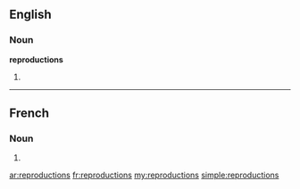 ==English==

===Noun===
'''reproductions'''

# {{plural of|[[reproduction]]}}

----

==French==

===Noun===
{{infl|fr|plural}} {{f|p}}

# {{plural of|reproduction|lang=fr}}

[[ar:reproductions]]
[[fr:reproductions]]
[[my:reproductions]]
[[simple:reproductions]]